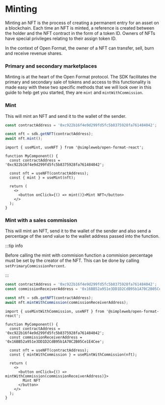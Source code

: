 
# Minting

Minting an NFT is the process of creating a permanent entry for an asset on a blockchain. Each time an NFT is minted, a reference is created between the holder and the NFT contract in the form of a token ID. Owners of NFTs have special privileges relating to their assign token ID.

In the context of Open Format, the owner of a NFT can transfer, sell, burn and receive revenue shares.

### Primary and secondary marketplaces

Minting is at the heart of the Open Format protocol. The SDK facilitates the primary and secondary sale of tokens and access to this functionality is made easy with these two specific methods that we will look over in this guide to help get you started, they are `mint` and `mintWithCommission`.

### Mint

This will mint an NFT and send it to the wallet of the sender.

<Tabs groupId="sdk">
<TabItem value="js" label="JavaScript">

```jsx
const contractAddress = '0xc922b16f4e9d299fd5fc5b8375928fa761484042';

const nft = sdk.getNFT(contractAddress);
await nft.mint();
```

</TabItem>
<TabItem value="react" label="React">

```tsx
import { useMint, useNFT } from '@simpleweb/open-format-react';

function MyComponent() {
  const contractAddress = '0xc922b16f4e9d299fd5fc5b8375928fa761484042';

  const nft = useNFT(contractAddress);
  const { mint } = useMint(nft);

  return (
    <>
      <button onClick={() => mint()}>Mint NFT</button>
    </>
  );
}
```

</TabItem>
</Tabs>

### Mint with a sales commission

This will mint an NFT, send it to the wallet of the sender and also send a percentage of the send value to the wallet address passed into the function.

:::tip info

Before calling the mint with commision function a commision percentage must be set by the creator of the NFT.
This can be done by calling `setPrimaryCommissionPercent`.

:::

<Tabs groupId="sdk">
<TabItem value="js" label="JavaScript">

```jsx
const contractAddress = '0xc922b16f4e9d299fd5fc5b8375928fa761484042';
const commissionReceiverAddress = '0x16BB52a951e3DD1D2CdB95b1A70C2B05Ce1E4Cee';

const nft = sdk.getNFT(contractAddress);
await nft.mintWithCommission(commissionReceiverAddress);
```

</TabItem>
<TabItem value="react" label="React">


```tsx
import { useMintWithCommission, useNFT } from '@simpleweb/open-format-react';

function MyComponent() {
  const contractAddress = '0xc922b16f4e9d299fd5fc5b8375928fa761484042';
  const commissionReceiverAddress = '0x16BB52a951e3DD1D2CdB95b1A70C2B05Ce1E4Cee';

  const nft = useNFT(contractAddress);
  const { mintWithCommission } = useMintWithCommission(nft);

  return (
    <>
      <button onClick={() => mintWithCommission(commissionReceiverAddress)}>
        Mint NFT
      </button>
    </>
  );
}
```

</TabItem>
</Tabs>
